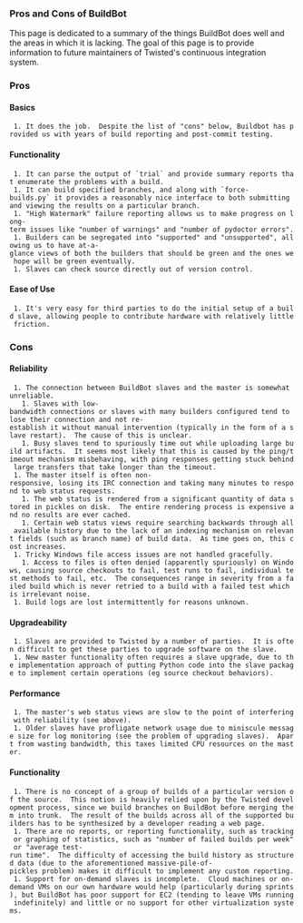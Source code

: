 === Pros and Cons of BuildBot ===

This page is dedicated to a summary of the things BuildBot does well and the areas in which it is lacking.  The goal of this page is to provide information to future maintainers of Twisted's continuous integration system.

=== Pros ===

==== Basics ====

  1. It does the job.  Despite the list of "cons" below, Buildbot has provided us with years of build reporting and post-commit testing.

==== Functionality ====

  1. It can parse the output of `trial` and provide summary reports that enumerate the problems with a build.
  1. It can build specified branches, and along with `force-builds.py` it provides a reasonably nice interface to both submitting and viewing the results on a particular branch.
  1. "High Watermark" failure reporting allows us to make progress on long-term issues like "number of warnings" and "number of pydoctor errors".
  1. Builders can be segregated into "supported" and "unsupported", allowing us to have at-a-glance views of both the builders that should be green and the ones we hope will be green eventually.
  1. Slaves can check source directly out of version control.

==== Ease of Use ====

  1. It's very easy for third parties to do the initial setup of a build slave, allowing people to contribute hardware with relatively little friction.

=== Cons ===

==== Reliability ====

  1. The connection between BuildBot slaves and the master is somewhat unreliable.
    1. Slaves with low-bandwidth connections or slaves with many builders configured tend to lose their connection and not re-establish it without manual intervention (typically in the form of a slave restart).  The cause of this is unclear.
    1. Busy slaves tend to spuriously time out while uploading large build artifacts.  It seems most likely that this is caused by the ping/timeout mechanism misbehaving, with ping responses getting stuck behind large transfers that take longer than the timeout.
  1. The master itself is often non-responsive, losing its IRC connection and taking many minutes to respond to web status requests.
    1. The web status is rendered from a significant quantity of data stored in pickles on disk.  The entire rendering process is expensive and no results are ever cached.
    1. Certain web status views require searching backwards through all available history due to the lack of an indexing mechanism on relevant fields (such as branch name) of build data.  As time goes on, this cost increases.
  1. Tricky Windows file access issues are not handled gracefully.
    1. Access to files is often denied (apparently spuriously) on Windows, causing source checkouts to fail, test runs to fail, individual test methods to fail, etc.  The consequences range in severity from a failed build which is never retried to a build with a failed test which is irrelevant noise.
  1. Build logs are lost intermittently for reasons unknown.

==== Upgradeability ====

  1. Slaves are provided to Twisted by a number of parties.  It is often difficult to get these parties to upgrade software on the slave.
  1. New master functionality often requires a slave upgrade, due to the implementation approach of putting Python code into the slave package to implement certain operations (eg source checkout behaviors).

==== Performance ====

  1. The master's web status views are slow to the point of interfering with reliability (see above).
  1. Older slaves have profligate network usage due to miniscule message size for log monitoring (see the problem of upgrading slaves).  Apart from wasting bandwidth, this taxes limited CPU resources on the master.

==== Functionality ====

  1. There is no concept of a group of builds of a particular version of the source.  This notion is heavily relied upon by the Twisted development process, since we build branches on BuildBot before merging them into trunk.  The result of the builds across all of the supported builders has to be synthesized by a developer reading a web page.
  1. There are no reports, or reporting functionality, such as tracking or graphing of statistics, such as "number of failed builds per week" or "average test-run time".  The difficulty of accessing the build history as structured data (due to the aforementioned massive-pile-of-pickles problem) makes it difficult to implement any custom reporting.
  1. Support for on-demand slaves is incomplete.  Cloud machines or on-demand VMs on our own hardware would help (particularly during sprints), but BuildBot has poor support for EC2 (tending to leave VMs running indefinitely) and little or no support for other virtualization systems.
